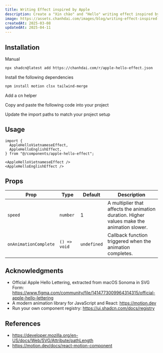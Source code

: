 ```yaml
---
title: Writing Effect inspired by Apple
description: Create a "Xin chào" and "Hello" writing effect inspired by Apple using Motion for React.
image: https://assets.chanhdai.com/images/blog/writing-effect-inspired-by-apple.webp
createdAt: 2025-03-08
updatedAt: 2025-04-11
---
```


<ComponentPreview
  name="apple-hello-effect-vi-demo"
  openInV0Url="https://chanhdai.com/r/apple-hello-effect.json"
  canReplay
/>

<ComponentPreview
  name="apple-hello-effect-en-demo"
  openInV0Url="https://chanhdai.com/r/apple-hello-effect.json"
  canReplay
/>

## Installation

<CodeTabs className="gap-0">

<TabsList>
  <TabsTriggerShadcnCLI />
  <TabsTrigger value="manual">Manual</TabsTrigger>
</TabsList>

<TabsContent value="cli" className="[&>figure]:mb-0">

```bash
npx shadcn@latest add https://chanhdai.com/r/apple-hello-effect.json
```

</TabsContent>

<TabsContent value="manual">

<Steps>

<Step>Install the following dependencies</Step>

```bash
npm install motion clsx tailwind-merge
```

<Step>Add a cn helper</Step>

<ComponentSource src="src/lib/utils.ts" title="lib/utils.ts" showLineNumbers />

<Step>Copy and paste the following code into your project</Step>

<ComponentSource
  name="apple-hello-effect"
  title="components/apple-hello-effect.tsx"
  showLineNumbers
/>

<Step>Update the import paths to match your project setup</Step>

</Steps>

</TabsContent>

</CodeTabs>

## Usage

```tsx
import {
  AppleHelloVietnameseEffect,
  AppleHelloEnglishEffect,
} from "@/components/apple-hello-effect";
```

```tsx
<AppleHelloVietnameseEffect />
<AppleHelloEnglishEffect />
```

## Props

| Prop                  | Type         | Default     | Description                                                                                |
| --------------------- | ------------ | ----------- | ------------------------------------------------------------------------------------------ |
| `speed`               | `number`     | 1           | A multiplier that affects the animation duration. Higher values make the animation slower. |
| `onAnimationComplete` | `() => void` | `undefined` | Callback function triggered when the animation completes.                                  |

## Acknowledgments

- Official Apple Hello Lettering, extracted from macOS Sonoma in SVG Form: https://www.figma.com/community/file/1414773009964314315/official-apple-hello-lettering
- A modern animation library for JavaScript and React: https://motion.dev
- Run your own component registry: https://ui.shadcn.com/docs/registry

## References

- https://developer.mozilla.org/en-US/docs/Web/SVG/Attribute/pathLength
- https://motion.dev/docs/react-motion-component
